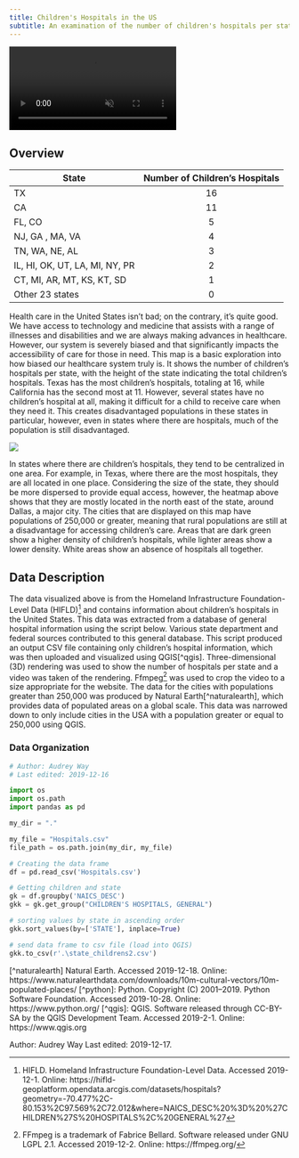 ```yaml
---
title: Children's Hospitals in the US
subtitle: An examination of the number of children's hospitals per state
---
```


<div class="video-wrapper">
  <video id="scaledvideo" controls preload="true" autoplay loop muted>
    <source src="https://drdavis.space/teaching/ds/sdd/media/2019/12/final_rendering.mp4" type="video/mp4" >
  </video>
</div>

## Overview
<div id="way_table">
| State         | Number of Children's Hospitals  |
|---------------|:---------------------------------:|
| TX       | 16                              |
| CA    | 11                              |
| FL, CO       |  5                              |
| NJ, GA , MA, VA    |  4                             |
| TN, WA, NE, AL   |  3                             |
| IL, HI, OK, UT, LA, MI, NY, PR    |  2                   |
| CT, MI, AR, MT, KS, KT, SD| 1|
| Other 23 states | 0|
</div>

Health care in the United States isn't bad; on the contrary, it's quite good.
We have access to technology and medicine that assists with a range of illnesses and disabilities and we are always making advances in healthcare.
However, our system is severely biased and that significantly impacts the  accessibility of care for those in need.
This map is a basic exploration into how biased our healthcare system truly is.
It shows the number of children’s hospitals per state, with the height of the state indicating the total children’s hospitals.
Texas has the most children’s hospitals, totaling at 16, while California has the second most at 11.
However, several states have no children’s hospital at all, making it difficult for a child to receive care when they need it.
This creates disadvantaged populations in these states in particular, however, even in states where there are hospitals, much of the population is still disadvantaged.

![](http://drdavis.space/teaching/ds/sdd/media/2019/12/childrens_hospitals_heatmap.png)

In states where there are children’s hospitals, they tend to be centralized in one area.
For example, in Texas, where there are the most hospitals, they are all located in one place.
Considering the size of the state, they should be more dispersed to provide equal access, however, the heatmap above shows that they are mostly located in the north east of the state, around Dallas, a major city.
The cities that are displayed on this map have populations of 250,000 or greater, meaning that rural populations are still at a disadvantage for accessing children’s care.
Areas that are dark green show a higher density of children’s hospitals, while lighter areas show a lower density.
White areas show an absence of hospitals all together.

## Data Description
The data visualized above is from the Homeland Infrastructure Foundation-Level Data (HIFLD)[^hifld] and contains information about children's hospitals in the United States.
This data was extracted from a database of general hospital information using the script below.
Various state department and federal sources contributed to this general database.
This script produced an output CSV file containing only children's hospital information, which was then uploaded and visualized using QGIS[^qgis].
Three-dimensional (3D) rendering was used to show the number of hospitals per state and a video was taken of the rendering.
Ffmpeg[^ffmpeg] was used to crop the video to a size appropriate for the website.
The data for the cities with populations greater than 250,000 was produced by Natural Earth[^naturalearth], which provides data of populated areas on a global scale.
This data was narrowed down to only include cities in the USA with a population greater or equal to 250,000 using QGIS.


### Data Organization
```python
# Author: Audrey Way
# Last edited: 2019-12-16

import os
import os.path
import pandas as pd

my_dir = "."

my_file = "Hospitals.csv"
file_path = os.path.join(my_dir, my_file)

# Creating the data frame
df = pd.read_csv('Hospitals.csv')

# Getting children and state
gk = df.groupby('NAICS_DESC')
gkk = gk.get_group("CHILDREN'S HOSPITALS, GENERAL")

# sorting values by state in ascending order
gkk.sort_values(by=['STATE'], inplace=True)

# send data frame to csv file (load into QGIS)
gkk.to_csv(r'.\state_childrens2.csv')
```


[^ffmpeg]: FFmpeg is a trademark of Fabrice Bellard. Software released under GNU LGPL 2.1. Accessed 2019-12-2. Online: https://ffmpeg.org/
[^hifld]: HIFLD. Homeland Infrastructure Foundation-Level Data. Accessed 2019-12-1. Online: https://hifld-geoplatform.opendata.arcgis.com/datasets/hospitals?geometry=-70.477%2C-80.153%2C97.569%2C72.012&where=NAICS_DESC%20%3D%20%27CHILDREN%27S%20HOSPITALS%2C%20GENERAL%27
[^naturalearth] Natural Earth. Accessed 2019-12-18. Online: https://www.naturalearthdata.com/downloads/10m-cultural-vectors/10m-populated-places/
[^python]: Python. Copyright (C) 2001--2019. Python Software Foundation. Accessed 2019-10-28. Online: https://www.python.org/
[^qgis]: QGIS. Software released through CC-BY-SA by the QGIS Development Team. Accessed 2019-2-1. Online: https://www.qgis.org

<div class="credit-line">
Author: Audrey Way
Last edited: 2019-12-17.
</div>

